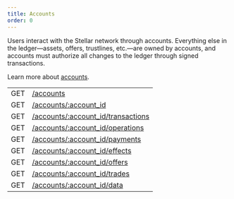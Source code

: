 ```yaml
---
title: Accounts
order: 0
---
```



Users interact with the Stellar network through accounts. Everything else in the ledger—assets, offers, trustlines, etc.—are owned by accounts, and accounts must authorize all changes to the ledger through signed transactions.

Learn more about [accounts](../../../docs/glossary/#account).

<EndpointsTable title="Endpoints">

|     |                                                          |
| --- | -------------------------------------------------------- |
| GET | [/accounts](../list-all-accounts.api.mdx)                                  |
| GET | [/accounts/:account_id](../retrieve-an-account.api.mdx)                    |
| GET | [/accounts/:account_id/transactions](../get-transactions-by-account-id.api.mdx) |
| GET | [/accounts/:account_id/operations](../get-operations-by-account-id.api.mdx)     |
| GET | [/accounts/:account_id/payments](../get-payments-by-account-id.api.mdx)         |
| GET | [/accounts/:account_id/effects](../get-effects-by-account-id.api.mdx)           |
| GET | [/accounts/:account_id/offers](../get-offers-by-account-id.api.mdx)             |
| GET | [/accounts/:account_id/trades](../get-trades-by-account-id.api.mdx)             |
| GET | [/accounts/:account_id/data](../get-data-by-account-id.api.mdx)                 |

</EndpointsTable>
